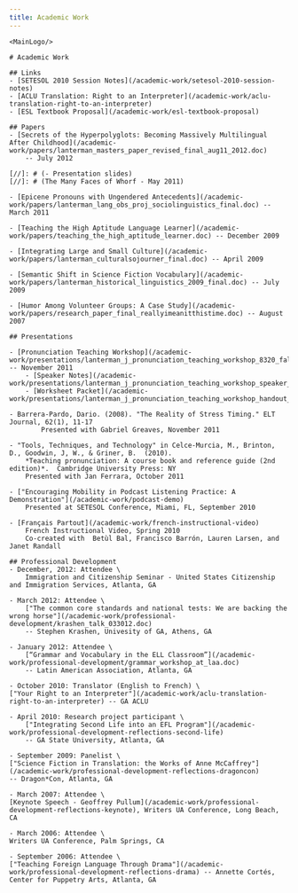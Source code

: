 ```yaml
---
title: Academic Work
---
```


<BaseLayout title={frontmatter.title} current="/academic-work">

    <MainLogo/>

    # Academic Work

    ## Links
    - [SETESOL 2010 Session Notes](/academic-work/setesol-2010-session-notes)
    - [ACLU Translation: Right to an Interpreter](/academic-work/aclu-translation-right-to-an-interpreter)
    - [ESL Textbook Proposal](/academic-work/esl-textbook-proposal)

    ## Papers
    - [Secrets of the Hyperpolyglots: Becoming Massively Multilingual After Childhood](/academic-work/papers/lanterman_masters_paper_revised_final_aug11_2012.doc)
        -- July 2012

    [//]: # (- Presentation slides)
    [//]: # (The Many Faces of Whorf - May 2011)

    - [Epicene Pronouns with Ungendered Antecedents](/academic-work/papers/lanterman_lang_obs_proj_sociolinguistics_final.doc) -- March 2011

    - [Teaching the High Aptitude Language Learner](/academic-work/papers/teaching_the_high_aptitude_learner.doc) -- December 2009

    - [Integrating Large and Small Culture](/academic-work/papers/lanterman_culturalsojourner_final.doc) -- April 2009

    - [Semantic Shift in Science Fiction Vocabulary](/academic-work/papers/lanterman_historical_linguistics_2009_final.doc) -- July 2009

    - [Humor Among Volunteer Groups: A Case Study](/academic-work/papers/research_paper_final_reallyimeanitthistime.doc) -- August 2007

    ## Presentations

    - [Pronunciation Teaching Workshop](/academic-work/presentations/lanterman_j_pronunciation_teaching_workshop_8320_fall_2011_slides.pdf) -- November 2011
        - [Speaker Notes](/academic-work/presentations/lanterman_j_pronunciation_teaching_workshop_speaker_notes.doc)
        - [Worksheet Packet](/academic-work/presentations/lanterman_j_pronunciation_teaching_workshop_handout_packet.doc)

    - Barrera-Pardo, Dario. (2008). "The Reality of Stress Timing." ELT Journal, 62(1), 11-17
            Presented with Gabriel Greaves, November 2011

    - "Tools, Techniques, and Technology" in Celce-Murcia, M., Brinton, D., Goodwin, J, W., & Griner, B.  (2010).
        *Teaching pronunciation: A course book and reference guide (2nd edition)*.  Cambridge University Press: NY
        Presented with Jan Ferrara, October 2011

    - ["Encouraging Mobility in Podcast Listening Practice: A Demonstration"](/academic-work/podcast-demo)
        Presented at SETESOL Conference, Miami, FL, September 2010

    - [Français Partout](/academic-work/french-instructional-video)
        French Instructional Video, Spring 2010
        Co-created with  Betùl Bal, Francisco Barrón, Lauren Larsen, and Janet Randall

    ## Professional Development
    - December, 2012: Attendee \
        Immigration and Citizenship Seminar - United States Citizenship and Immigration Services, Atlanta, GA

    - March 2012: Attendee \
        ["The common core standards and national tests: We are backing the wrong horse"](/academic-work/professional-development/krashen_talk_033012.doc)
        -- Stephen Krashen, Univesity of GA, Athens, GA

    - January 2012: Attendee \
        [“Grammar and Vocabulary in the ELL Classroom”](/academic-work/professional-development/grammar_workshop_at_laa.doc)
        -- Latin American Association, Atlanta, GA

    - October 2010: Translator (English to French) \
    ["Your Right to an Interpreter"](/academic-work/aclu-translation-right-to-an-interpreter) -- GA ACLU

    - April 2010: Research project participant \
        ["Integrating Second Life into an EFL Program"](/academic-work/professional-development-reflections-second-life)
        -- GA State University, Atlanta, GA

    - September 2009: Panelist \
    ["Science Fiction in Translation: the Works of Anne McCaffrey"](/academic-work/professional-development-reflections-dragoncon)
    -- Dragon*Con, Atlanta, GA

    - March 2007: Attendee \
    [Keynote Speech - Geoffrey Pullum](/academic-work/professional-development-reflections-keynote), Writers UA Conference, Long Beach, CA

    - March 2006: Attendee \
    Writers UA Conference, Palm Springs, CA

    - September 2006: Attendee \
    ["Teaching Foreign Language Through Drama"](/academic-work/professional-development-reflections-drama) -- Annette Cortés, Center for Puppetry Arts, Atlanta, GA

</BaseLayout>
